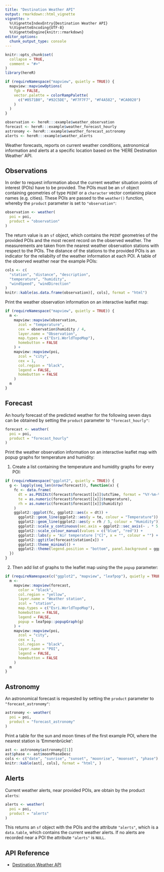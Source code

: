 ```yaml
---
title: "Destination Weather API"
output: rmarkdown::html_vignette
vignette: >
  %\VignetteIndexEntry{Destination Weather API}
  %\VignetteEncoding{UTF-8}
  %\VignetteEngine{knitr::rmarkdown}
editor_options: 
  chunk_output_type: console
---
```


```r
knitr::opts_chunk$set(
  collapse = TRUE,
  comment = "#>"
)
library(hereR)

if (requireNamespace("mapview", quietly = TRUE)) {
  mapview::mapviewOptions(
    fgb = FALSE,
    vector.palette = colorRampPalette(
      c("#0571B0", "#92C5DE", "#F7F7F7", "#F4A582", "#CA0020")
    )
  )
}

observation <- hereR:::example$weather_observation
forecast <- hereR:::example$weather_forecast_hourly
astronomy <- hereR:::example$weather_forecast_astronomy
alerts <- hereR:::example$weather_alerts
```

Weather forecasts, reports on current weather conditions, astronomical information and alerts at a specific location based on the 'HERE Destination Weather' API.

## Observations

In order to request information about the current weather situation points of interest (POIs) have to be provided. The POIs must be an `sf` object containing geometries of type `POINT` or a `character` vector containing place names (e.g. cities).
These POIs are passed to the `weather()` function, whereby the `product` parameter is set to `"observation"`:

```r
observation <- weather(
  poi = poi,
  product = "observation"
)
```

The return value is an `sf` object, which contains the `POINT` geometries of the provided POIs and the most recent record on the observed weather. The measurements are taken from the nearest weather observation stations with respect to the POIs. The distance of the stations to the provided POIs is an indicator for the reliabilty of the weather information at each POI. A table of the observed weather near the example POIs:

```r
cols <- c(
  "station", "distance", "description",
  "temperature", "humidity",
  "windSpeed", "windDirection"
)
knitr::kable(as.data.frame(observation)[, cols], format = "html")
```

Print the weather observation information on an interactive leaflet map:

```r
if (requireNamespace("mapview", quietly = TRUE)) {
  m <-
    mapview::mapview(observation,
      zcol = "temperature",
      cex = observation$humidity / 4,
      layer.name = "Observation",
      map.types = c("Esri.WorldTopoMap"),
      homebutton = FALSE
    ) +
    mapview::mapview(poi,
      zcol = "city",
      cex = 1,
      col.region = "black",
      legend = FALSE,
      homebutton = FALSE
    )
  m
}
```

## Forecast

An hourly forecast of the predicted weather for the following seven days can be obtained by setting the `product` parameter to `"forecast_hourly"`:

```r
forecast <- weather(
  poi = poi,
  product = "forecast_hourly"
)
```

Print the weather observation information on an interactive leaflet map with popup graphs for temperature and humidity:

1. Create a list containing the temperature and humidity graphs for every POI:

```r
if (requireNamespace("ggplot2", quietly = TRUE)) {
  g <- lapply(seq_len(nrow(forecast)), function(x) {
    fc <- data.frame(
      dt = as.POSIXct(forecast$forecast[[x]]$utcTime, format = "%Y-%m-%dT%H:%M:%OS", tz = "UTC"),
      te = as.numeric(forecast$forecast[[x]]$temperature),
      rh = as.numeric(forecast$forecast[[x]]$humidity)
    )
    ggplot2::ggplot(fc, ggplot2::aes(x = dt)) +
      ggplot2::geom_line(ggplot2::aes(y = te, colour = "Temperature")) +
      ggplot2::geom_line(ggplot2::aes(y = rh / 5, colour = "Humidity")) +
      ggplot2::scale_y_continuous(sec.axis = ggplot2::sec_axis(~ . * 5, name = "Relative humidity [%]")) +
      ggplot2::scale_colour_manual(values = c("blue", "red")) +
      ggplot2::labs(y = "Air temperature [°C]", x = "", colour = "") +
      ggplot2::ggtitle(forecast$station[x]) +
      ggplot2::theme_minimal() +
      ggplot2::theme(legend.position = "bottom", panel.background = ggplot2::element_rect(color = NA))
  })
}
```

2. Then add list of graphs to the leaflet map using the the `popup` parameter:

```r
if (requireNamespace(c("ggplot2", "mapview", "leafpop"), quietly = TRUE)) {
  m <-
    mapview::mapview(forecast,
      color = "black",
      col.region = "yellow",
      layer.name = "Weather station",
      zcol = "station",
      map.types = c("Esri.WorldTopoMap"),
      homebutton = FALSE,
      legend = FALSE,
      popup = leafpop::popupGraph(g)
    ) +
    mapview::mapview(poi,
      zcol = "city",
      cex = 1,
      col.region = "black",
      layer.name = "POI",
      legend = FALSE,
      homebutton = FALSE
    )
  m
}
```

## Astronomy

An astronomical forecast is requested by setting the `product` parameter to `"forecast_astronomy"`:

```r
astronomy <- weather(
  poi = poi,
  product = "forecast_astronomy"
)
```

Print a table for the sun and moon times of the first example POI, where the nearest station is 'Emmenbrücke':

```r
ast <- astronomy$astronomy[[1]]
ast$phase <- ast$moonPhaseDesc
cols <- c("date", "sunrise", "sunset", "moonrise", "moonset", "phase")
knitr::kable(ast[, cols], format = "html", )
```

## Alerts

Current weather alerts, near provided POIs, are obtain by the product `alerts`:

```r
alerts <- weather(
  poi = poi,
  product = "alerts"
)
```

This returns an `sf` object with the POIs and the attribute `"alerts"`, which is a `data.table`, which contains the current weather alerts. If no alerts are recorded near a POI the attribute `"alerts"` is `NULL`.

## API Reference

* [Destination Weather API](https://developer.here.com/documentation/destination-weather/dev_guide/topics/guide.html)

